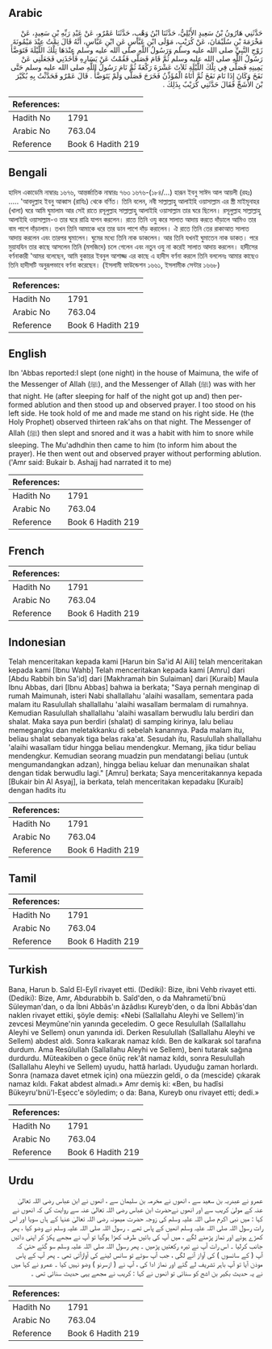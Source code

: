 ## Arabic


<div dir="rtl" lang="ar" style={{fontSize:'larger',backgroundColor:'#f8f9fa',padding:20}}>
حَدَّثَنِي هَارُونُ بْنُ سَعِيدٍ الأَيْلِيُّ، حَدَّثَنَا ابْنُ وَهْبٍ، حَدَّثَنَا عَمْرٌو، عَنْ عَبْدِ رَبِّهِ بْنِ سَعِيدٍ، عَنْ مَخْرَمَةَ بْنِ سُلَيْمَانَ، عَنْ كُرَيْبٍ، مَوْلَى ابْنِ عَبَّاسٍ عَنِ ابْنِ عَبَّاسٍ، أَنَّهُ قَالَ نِمْتُ عِنْدَ مَيْمُونَةَ زَوْجِ النَّبِيِّ صلى الله عليه وسلم وَرَسُولُ اللَّهِ صلى الله عليه وسلم عِنْدَهَا تِلْكَ اللَّيْلَةَ فَتَوَضَّأَ رَسُولُ اللَّهِ صلى الله عليه وسلم ثُمَّ قَامَ فَصَلَّى فَقُمْتُ عَنْ يَسَارِهِ فَأَخَذَنِي فَجَعَلَنِي عَنْ يَمِينِهِ فَصَلَّى فِي تِلْكَ اللَّيْلَةِ ثَلاَثَ عَشْرَةَ رَكْعَةً ثُمَّ نَامَ رَسُولُ اللَّهِ صلى الله عليه وسلم حَتَّى نَفَخَ وَكَانَ إِذَا نَامَ نَفَخَ ثُمَّ أَتَاهُ الْمُؤَذِّنُ فَخَرَجَ فَصَلَّى وَلَمْ يَتَوَضَّأْ ‏.‏ قَالَ عَمْرٌو فَحَدَّثْتُ بِهِ بُكَيْرَ بْنَ الأَشَجِّ فَقَالَ حَدَّثَنِي كُرَيْبٌ بِذَلِكَ ‏.‏
</div>
<div style={{backgroundColor:'#f8f9fa',padding:20, marginBottom: 10}}><table> <thead> <tr> <th>References:</th> <th></th> </tr> </thead> <tbody><tr><td>Hadith No</td><td>1791</td></tr><tr><td>Arabic No</td><td>763.04</td></tr><tr><td>Reference</td><td>Book 6 Hadith 219</td></tr></tbody></table></div>

## Bengali


<div dir="ltr" lang="bn" style={{fontSize:'larger',backgroundColor:'#f8f9fa',padding:20}}>
হাদিস একাডেমি নাম্বারঃ ১৬৭৬, আন্তর্জাতিক নাম্বারঃ ৭৬৩ ১৬৭৬-(১৮৪/...) হারূন ইবনু সাঈদ আল আয়লী (রহঃ) ..... 'আবদুল্লাহ ইবনু আব্বাস (রাযিঃ) থেকে বর্ণিত। তিনি বলেন, নবী সাল্লাল্লাহু আলাইহি ওয়াসাল্লাম এর স্ত্রী মাইমূনাহর (খালা) ঘরে আমি ঘুমালাম আর সেই রাতে রসূলুল্লাহ সাল্লাল্লাহু আলাইহি ওয়াসাল্লাম তার ঘরে ছিলেন। রসূলুল্লাহ সাল্লাল্লাহু আলাইহি ওয়াসাল্লাম-ও তার ঘরে রাত্রি যাপন করলেন। রাতে তিনি ওযু করে সালাত আদায় করতে দাঁড়ালে আমিও তার বাম পাশে দাঁড়ালাম। তখন তিনি আমাকে ধরে তার ডান পাশে দাঁড় করালেন। ঐ রাতে তিনি তের রাকাআত সালাত আদায় করলেন এবং তারপর ঘুমালেন। ঘুমের মধ্যে তিনি নাক ডাকলেন। আর তিনি যখনই ঘুমাতেন নাক ডাকত। পরে মুয়াযযিন তার কাছে আসলেন তিনি (মসজিদে) চলে গেলেন এবং নতুন ওযু না করেই সালাত আদায় করলেন। হাদীসের বর্ণনাকারী 'আমর বলেছেন, আমি বুকায়র ইবনুল আশাজ্জ এর কাছে এ হাদীস বর্ণনা করলে তিনি বললেনঃ আমার কাছেও তিনি হাদীসটি অনুরূপভাবে বর্ণনা করেছেন। (ইসলামী ফাউন্ডেশন ১৬৬১, ইসলামীক সেন্টার ১৬৬৮)
</div>
<div style={{backgroundColor:'#f8f9fa',padding:20, marginBottom: 10}}><table> <thead> <tr> <th>References:</th> <th></th> </tr> </thead> <tbody><tr><td>Hadith No</td><td>1791</td></tr><tr><td>Arabic No</td><td>763.04</td></tr><tr><td>Reference</td><td>Book 6 Hadith 219</td></tr></tbody></table></div>

## English


<div dir="ltr" lang="en" style={{fontSize:'larger',backgroundColor:'#f8f9fa',padding:20}}>
Ibn 'Abbas reported:I slept (one night) in the house of Maimuna, the wife of the Messenger of Allah (ﷺ), and the Messenger of Allah (ﷺ) was with her that night. He (after sleeping for half of the night got up and) then performed ablution and then stood up and observed prayer. I too stood on his left side. He took hold of me and made me stand on his right side. He (the Holy Prophet) observed thirteen rak'ahs on that night. The Messenger of Allah (ﷺ) then slept and snored and it was a habit with him to snore while sleeping. The Mu'adhdhin then came to him (to inform him about the prayer). He then went out and observed prayer without performing ablution. ('Amr said: Bukair b. Ashajj had narrated it to me)
</div>
<div style={{backgroundColor:'#f8f9fa',padding:20, marginBottom: 10}}><table> <thead> <tr> <th>References:</th> <th></th> </tr> </thead> <tbody><tr><td>Hadith No</td><td>1791</td></tr><tr><td>Arabic No</td><td>763.04</td></tr><tr><td>Reference</td><td>Book 6 Hadith 219</td></tr></tbody></table></div>

## French


<div dir="ltr" lang="fr" style={{fontSize:'larger',backgroundColor:'#f8f9fa',padding:20}}>

</div>
<div style={{backgroundColor:'#f8f9fa',padding:20, marginBottom: 10}}><table> <thead> <tr> <th>References:</th> <th></th> </tr> </thead> <tbody><tr><td>Hadith No</td><td>1791</td></tr><tr><td>Arabic No</td><td>763.04</td></tr><tr><td>Reference</td><td>Book 6 Hadith 219</td></tr></tbody></table></div>

## Indonesian


<div dir="ltr" lang="id" style={{fontSize:'larger',backgroundColor:'#f8f9fa',padding:20}}>
Telah menceritakan kepada kami [Harun bin Sa'id Al Aili] telah menceritakan kepada kami [Ibnu Wahb] Telah menceritakan kepada kami [Amru] dari [Abdu Rabbih bin Sa'id] dari [Makhramah bin Sulaiman] dari [Kuraib] Maula Ibnu Abbas, dari [Ibnu Abbas] bahwa ia berkata; "Saya pernah menginap di rumah Maimunah, isteri Nabi shallallahu 'alaihi wasallam, sementara pada malam itu Rasulullah shallallahu 'alaihi wasallam bermalam di rumahnya. Kemudian Rasulullah shallallahu 'alaihi wasallam berwudlu lalu berdiri dan shalat. Maka saya pun berdiri (shalat) di samping kirinya, lalu beliau memegangku dan meletakkanku di sebelah kanannya. Pada malam itu, beliau shalat sebanyak tiga belas raka'at. Sesudah itu, Rasulullah shallallahu 'alaihi wasallam tidur hingga beliau mendengkur. Memang, jika tidur beliau mendengkur. Kemudian seorang muadzin pun mendatangi beliau (untuk mengumandangkan adzan), hingga beliau keluar dan menunaikan shalat dengan tidak berwudlu lagi." [Amru] berkata; Saya menceritakannya kepada [Bukair bin Al Asyaj], ia berkata, telah menceritakan kepadaku [Kuraib] dengan hadits itu
</div>
<div style={{backgroundColor:'#f8f9fa',padding:20, marginBottom: 10}}><table> <thead> <tr> <th>References:</th> <th></th> </tr> </thead> <tbody><tr><td>Hadith No</td><td>1791</td></tr><tr><td>Arabic No</td><td>763.04</td></tr><tr><td>Reference</td><td>Book 6 Hadith 219</td></tr></tbody></table></div>

## Tamil


<div dir="ltr" lang="ta" style={{fontSize:'larger',backgroundColor:'#f8f9fa',padding:20}}>

</div>
<div style={{backgroundColor:'#f8f9fa',padding:20, marginBottom: 10}}><table> <thead> <tr> <th>References:</th> <th></th> </tr> </thead> <tbody><tr><td>Hadith No</td><td>1791</td></tr><tr><td>Arabic No</td><td>763.04</td></tr><tr><td>Reference</td><td>Book 6 Hadith 219</td></tr></tbody></table></div>

## Turkish


<div dir="ltr" lang="tr" style={{fontSize:'larger',backgroundColor:'#f8f9fa',padding:20}}>
Bana, Harun b. Saîd El-Eylî rivayet etti. (Dediki): Bize, ibni Vehb rivayet etti. (Dediki): Bize, Amr, Abdurabbih b. Saîd'den, o da Mahrametü'bnü Süleyman'dan, o da İbni Abbâs'ın âzâdlısı Kureyb'den, o da İbni Abbâs'dan naklen rivayet ettiki, şöyle demiş: «Nebi (Sallallahu Aleyhi ve Sellem)'in zevcesi Meymûne'nin yanın­da geceledim. O gece Resulullah (Sallallahu Aleyhi ve Sellem) onun yanın­da idi. Derken Resulullah (Sallallahu Aleyhi ve Sellem) abdest aldı. Sonra kalkarak namaz kıldı. Ben de kalkarak sol tarafına durdum. Ama Resûlullah (Sallallahu Aleyhi ve Sellem), beni tutarak sağına durdurdu. Müteakiben o gece önüç rek'ât namaz kıldı, sonra Resulullah (Sallallahu Aleyhi ve Sellem) uyudu, hattâ harladı. Uyuduğu zaman horlardı. Sonra (namaza davet etmek için) ona müezzin geldi, o da (mescide) çıkarak namaz kıldı. Fakat abdest almadı.» Amr demiş ki: «Ben, bu hadîsi Bükeyru'bnü'l-Eşecc'e söyledim; o da: Bana, Kureyb onu rivayet etti; dedi.»
</div>
<div style={{backgroundColor:'#f8f9fa',padding:20, marginBottom: 10}}><table> <thead> <tr> <th>References:</th> <th></th> </tr> </thead> <tbody><tr><td>Hadith No</td><td>1791</td></tr><tr><td>Arabic No</td><td>763.04</td></tr><tr><td>Reference</td><td>Book 6 Hadith 219</td></tr></tbody></table></div>

## Urdu


<div dir="rtl" lang="ur" style={{fontSize:'larger',backgroundColor:'#f8f9fa',padding:20}}>
عمرو نے عبدربہ بن سعید سے ، انھوں نے مخرمہ بن سلیمان سے ، انھوں نے ابن عباس رضی اللہ تعالیٰ عنہ کے مولیٰ کریب سے اور انھوں نےحضرت ابن عباس رضی اللہ تعالیٰ عنہ سے روایت کی کہ انھوں نے کہا : میں نبی اکرم صلی اللہ علیہ وسلم کی زوجہ حضرت میمونہ رضی اللہ تعالیٰ عنہا کے ہاں سویا اور اس رات رسول اللہ صلی اللہ علیہ وسلم انھیں کے پاس تھے ۔ رسول اللہ صلی اللہ علیہ وسلم نے وضو کیا ، پھر کھڑے ہوئے اور نماز پڑھنے لگے ، میں آپ کی بائیں طرف کھڑا ہوگیا تو آپ نے مجھے پکڑ کر اپنی دائیں جانب کرلیا ۔ اس رات آپ نے تیرہ رکعتیں پڑھیں ۔ پھر رسول اللہ صلی اللہ علیہ وسلم سو گئے حتیٰ کہ آپ ( کے سانسوں ) کی آواز آنے لگی ، جب آپ سوتے تو سانس لینے کی آوازآتی تھی ۔ پھر آپ کے پاس موذن آیا تو آپ باہر تشریف لے گئے اور نماز ادا کی ، آپ نے ( ازسرنو ) وضو نہیں کیا ۔ عمرو نے کہا میں نے یہ حدیث بکیر بن اشج کو سنائی تو انھوں نے کہا : کریب نے مجھے یہی حدیث سنائی تھی ۔
</div>
<div style={{backgroundColor:'#f8f9fa',padding:20, marginBottom: 10}}><table> <thead> <tr> <th>References:</th> <th></th> </tr> </thead> <tbody><tr><td>Hadith No</td><td>1791</td></tr><tr><td>Arabic No</td><td>763.04</td></tr><tr><td>Reference</td><td>Book 6 Hadith 219</td></tr></tbody></table></div>